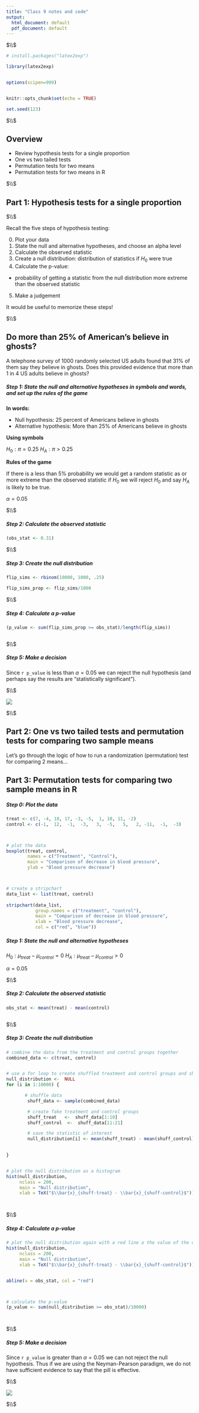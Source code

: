 ---
title: "Class 9 notes and code"
output:
  html_document: default
  pdf_document: default
---





$\\$





```{r setup, include=FALSE}

# install.packages("latex2exp")

library(latex2exp)


options(scipen=999)


knitr::opts_chunk$set(echo = TRUE)

set.seed(123)

```



$\\$




## Overview

 * Review hypothesis tests for a single proportion
 * One vs two tailed tests
 * Permutation tests for two means
 * Permutation tests for two means in R





$\\$








## Part 1: Hypothesis tests for a single proportion


$\\$


Recall the five steps of hypothesis testing:

 0) Plot your data
 1) State the null and alternative hypotheses, and choose an alpha level
 2) Calculate the observed statistic 
 3) Create a null distribution:  distribution of statistics if $H_0$ were true
 4) Calculate the p-value: 
   - probability of getting a statistic from the null distribution more extreme than the observed statistic 
 5) Make a judgement


It would be useful to memorize these steps!




$\\$





## Do more than 25% of American's believe in ghosts? 

A telephone survey of 1000 randomly selected US adults found that 31% of them say they believe in ghosts. Does this provided evidence that more than 1 in 4 US adults believe in ghosts?  





##### Step 1: State the null and alternative hypotheses in symbols and words, and set up the rules of the game


**In words:** 

* Null hypothesis: 25 percent of Americans believe in ghosts 
* Alternative hypothesis: More than 25% of Americans believe in ghosts


**Using symbols**

$H_0: \pi = 0.25$
$H_A: \pi > 0.25$



**Rules of the game**

If there is a less than 5% probability we would get a random statistic as or more extreme than the observed statistic if $H_0$ we will reject $H_0$ and say $H_A$ is likely to be true.



$\alpha = 0.05$





$\\$





##### Step 2: Calculate the observed statistic

```{r ghost_obs_stat}

(obs_stat <- 0.31)

```





$\\$






##### Step 3: Create the null distribution



```{r null_dist_ghost}

flip_sims <- rbinom(10000, 1000, .25)

flip_sims_prop <- flip_sims/1000

```



$\\$







##### Step 4: Calculate a p-value


```{r p_value_ghost}


(p_value <- sum(flip_sims_prop >= obs_stat)/length(flip_sims))



```




$\\$








##### Step 5: Make a decision

Since `r p_value` is less than $\alpha = 0.05$ we can reject the null hypothesis (and perhaps say the results are "statistically significant").





$\\$






![](https://i1.wp.com/flowingdata.com/wp-content/uploads/2014/06/Paranormal-distribution-smaller.png?w=400&ssl=1)



 
 
$\\$
 







## Part 2: One vs two tailed tests and permutation tests for comparing two sample means

Let's go through the logic of how to run a randomization (permutation) test for comparing 2 means...





## Part 3: Permutation tests for comparing two sample means in R



##### Step 0: Plot the data


```{r pill_plot}



treat <- c(7, -4, 18, 17, -3, -5,  1, 10, 11, -2)
control <- c(-1,  12,  -1,  -3,   3,  -5,   5,   2, -11,  -1,  -3)



# plot the data
boxplot(treat, control, 
        names = c("Treatment", "Control"),
        main = "Comparison of decrease in blood pressure",
        ylab = "Blood pressure decrease")



# create a stripchart
data_list <- list(treat, control) 
  
stripchart(data_list, 
           group.names = c("treatment", "control"), 
           main = "Comparison of decrease in blood pressure",
           xlab = "Blood pressure decrease", 
           col = c("red", "blue"))


```







##### Step 1: State the null and alternative hypotheses 


$H_0: \mu_{treat} - \mu_{control} = 0$
$H_A: \mu_{treat} - \mu_{control} > 0$


$\alpha = 0.05$




$\\$




##### Step 2: Calculate the observed statistic

```{r pill_obs_stat}


obs_stat <- mean(treat) - mean(control)



```



$\\$





##### Step 3: Create the null distribution



```{r null_dist_pill}


# combine the data from the treatment and control groups together
combined_data <- c(treat, control)


# use a for loop to create shuffled treatment and control groups and shuffled statistics 
null_distribution <-  NULL
for (i in 1:10000) {

       # shuffle data
        shuff_data <- sample(combined_data)

        # create fake treatment and control groups
        shuff_treat   <-  shuff_data[1:10]
        shuff_control  <-  shuff_data[11:21]

        # save the statistic of interest
        null_distribution[i] <- mean(shuff_treat) - mean(shuff_control)

        
}


# plot the null distribution as a histogram
hist(null_distribution, 
     nclass = 200,
     main = "Null distribution", 
     xlab = TeX("$\\bar{x}_{shuff-treat} - \\bar{x}_{shuff-control}$"))




```



$\\$




##### Step 4: Calculate a p-value


```{r p_value_pill}


# plot the null distribution again with a red line a the value of the observed statistic
hist(null_distribution, 
     nclass = 200,
     main = "Null distribution", 
     xlab = TeX("$\\bar{x}_{shuff-treat} - \\bar{x}_{shuff-control}$"))


abline(v = obs_stat, col = "red")



# calculate the p-value
(p_value <- sum(null_distribution >= obs_stat)/10000)




```




$\\$



##### Step 5: Make a decision

Since `r p_value` is greater than $\alpha = 0.05$ we can not reject the null hypothesis. Thus if we are using the Neyman-Pearson paradigm, we do not have sufficient evidence to say that the pill is effective. 



$\\$





![](https://raw.githubusercontent.com/emeyers/SDS230_F19/master/class_images/class_09/pills.jpg)





$\\$

